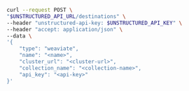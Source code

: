 ```bash REST (Create)
curl --request POST \
"$UNSTRUCTURED_API_URL/destinations" \
--header "unstructured-api-key: $UNSTRUCTURED_API_KEY" \
--header "accept: application/json" \
--data \
'{
    "type": "weaviate",
    "name": "<name>",
    "cluster_url": "<cluster-url>",
    "collection_name": "<collection-name>",
    "api_key": "<api-key>"
}'
```